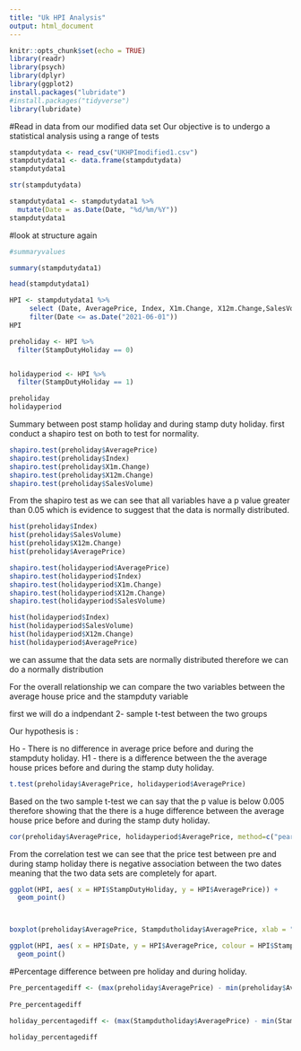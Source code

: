 ---
title: "Uk HPI Analysis"
output: html_document
---

```{r setup, include=FALSE}
knitr::opts_chunk$set(echo = TRUE)
library(readr)
library(psych)
library(dplyr)
library(ggplot2)
install.packages("lubridate")
#install.packages("tidyverse")
library(lubridate)

```

#Read in data from our modified data set 
Our objective is to undergo a statistical analysis using a range of tests 

```{r}
stampdutydata <- read_csv("UKHPImodified1.csv")
stampdutydata1 <- data.frame(stampdutydata)
stampdutydata1
```
```{r}
str(stampdutydata)
```

```{r}
stampdutydata1 <- stampdutydata1 %>%
  mutate(Date = as.Date(Date, "%d/%m/%Y"))
stampdutydata1
```
#look at structure again 

```{r}

#summaryvalues 

summary(stampdutydata1)


```

```{r}
head(stampdutydata1)
```


```{r}
HPI <- stampdutydata1 %>%
     select (Date, AveragePrice, Index, X1m.Change, X12m.Change,SalesVolume, StampDutyHoliday) %>%
     filter(Date <= as.Date("2021-06-01"))
HPI
```
     

```{r}
preholiday <- HPI %>%
  filter(StampDutyHoliday == 0)


holidayperiod <- HPI %>%
  filter(StampDutyHoliday == 1)

preholiday
holidayperiod

```

Summary between post stamp holiday and during stamp duty holiday. first conduct a shapiro test on both to test for normality.

```{r}
shapiro.test(preholiday$AveragePrice)
shapiro.test(preholiday$Index)
shapiro.test(preholiday$X1m.Change)
shapiro.test(preholiday$X12m.Change)
shapiro.test(preholiday$SalesVolume)

```
From the shapiro test as we can see that all variables have a p value greater than 0.05 which is evidence to suggest that the data is normally distributed.


```{r}
hist(preholiday$Index)
hist(preholiday$SalesVolume)
hist(preholiday$X12m.Change)
hist(preholiday$AveragePrice)
```



```{r}
shapiro.test(holidayperiod$AveragePrice)
shapiro.test(holidayperiod$Index)
shapiro.test(holidayperiod$X1m.Change)
shapiro.test(holidayperiod$X12m.Change)
shapiro.test(holidayperiod$SalesVolume)
```

```{r}
hist(holidayperiod$Index)
hist(holidayperiod$SalesVolume)
hist(holidayperiod$X12m.Change)
hist(holidayperiod$AveragePrice)
```

we can assume that the data sets are normally distributed therefore we can do a normally distribution


For the overall relationship we can compare the two variables between the average house price and the stampduty variable 

first we will do a indpendant 2- sample t-test between the two groups 


Our hypothesis is : 

Ho - There is no difference in average price before and during the stampduty holiday.
H1 - there is a difference between the the average house prices before and during the stamp duty holiday.

```{r}
t.test(preholiday$AveragePrice, holidayperiod$AveragePrice)
```

Based on the two sample t-test we can say that the p value is below 0.005 therefore showing that the there is a huge difference between the average house price before and during the stamp duty holiday.


```{r}
cor(preholiday$AveragePrice, holidayperiod$AveragePrice, method=c("pearson"))
```

From the correlation test we can see that the price test between pre and during stamp holiday there is negative association between the two dates meaning that the two data sets are completely for apart.


```{r}
ggplot(HPI, aes( x = HPI$StampDutyHoliday, y = HPI$AveragePrice)) + 
  geom_point()



boxplot(preholiday$AveragePrice, Stampdutholiday$AveragePrice, xlab = "Stampduty Yes/No", ylab="Average House Price", col = (c("gold", "darkgreen")))
```


```{r}
ggplot(HPI, aes( x = HPI$Date, y = HPI$AveragePrice, colour = HPI$StampDutyHoliday, size = 10)) + 
  geom_point()

```

#Percentage difference between pre holiday and during holiday.

```{r}
Pre_percentagediff <- (max(preholiday$AveragePrice) - min(preholiday$AveragePrice))/min(preholiday$AveragePrice) * 100
         
Pre_percentagediff


```

```{r}
holiday_percentagediff <- (max(Stampdutholiday$AveragePrice) - min(Stampdutholiday$AveragePrice))/min(Stampdutholiday$AveragePrice) * 100
         
holiday_percentagediff
  
```





























